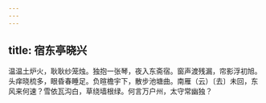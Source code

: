 ```yaml
---
---
---
```

title: 宿东亭晓兴
---



温温土炉火，耿耿纱笼烛。独抱一张琴，夜入东斋宿。窗声渡残漏，帘影浮初旭。头痒晓梳多，眼昏春睡足。负暄檐宇下，散步池塘曲。南雁（云）〔去〕未回，东风来何速？雪依瓦沟白，草绕墙根绿。何言万户州，太守常幽独？
